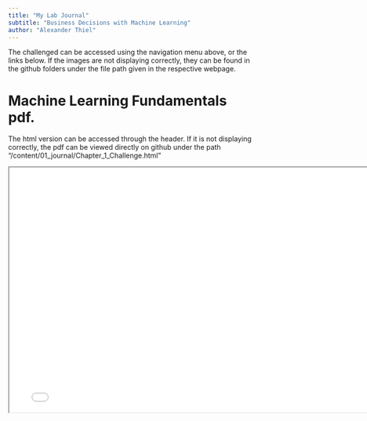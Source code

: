 ```yaml
---
title: "My Lab Journal"
subtitle: "Business Decisions with Machine Learning"
author: "Alexander Thiel"
---
```


The challenged can be accessed using the navigation menu above, or the links below. If the images are not displaying correctly, they can be found in the github folders under the file path given in the respective webpage.


# Machine Learning Fundamentals pdf.


::: callout-note
The html version can be accessed through the header. If it is not displaying correctly, the pdf can be viewed directly on github under the path "/content/01_journal/Chapter_1_Challenge.html"
:::

```{=html}
<iframe width="780" height="500" src="content/01_journal/Chapter_1_Challenge.html" title="Fundamentals Challenge"></iframe>
```



